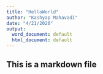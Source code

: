 ```yaml
---
title: "HelloWorld"
author: "Kashyap Mahavadi"
date: "4/21/2020"
output:
  word_document: default
  html_document: default
---
```

## This is a markdown file